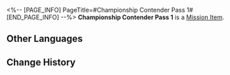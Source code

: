 <%-- [PAGE_INFO]
PageTitle=#Championship Contender Pass 1#
[END_PAGE_INFO] --%>
{{Item Infobox
|id          = 140288
|image       = Item Championship Contender Pass 1.png
|type        = Mission Item
|invCategory = Missions
|rarity      = 3
|effect      = 
|description = One of three passes required to challenge the championship contender in the Victory Zone of Herta Space Station. With Herta's reluctant consent, the Aetherium Wars Tournament Association revamped the space station and set up obstacles for the players.
}}
'''Championship Contender Pass 1''' is a [[Mission Item]].

==Other Languages==
{{Other Languages
|en   = Championship Contender Pass 1
|zhs  = 一号冠军候补凭证
|zht  = 一號冠軍候補憑證
|ja   = チャンピオン候補パス・1号
|ko   = 우승 후보 허가증 1
|es   = Pase de aspirante al título n.º 1
|fr   = Pass du tournoi 1
|ru   = Пропуск претендента на чемпионство 1
|th   = ใบรับรองผู้ท้าชิงตำแหน่งแชมป์ 1
|vi   = Chứng Nhận Ứng Cử Viên Vô Địch Số 1
|de   = Pass für Meisterschaftsanwärter Nr. 1
|id   = Izin Akses Kandidat Juara 1
|pt   = CriptoChave do Campeonato 1
}}

==Change History==
{{Change History|1.4}}
